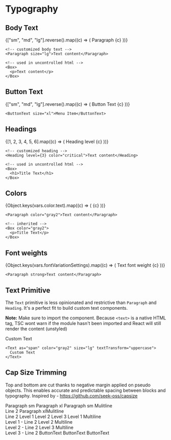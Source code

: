 
<Meta title="Style Guide/Typography" />

# Typography

## Body Text

<Box>
  {["sm", "md", "lg"].reverse().map((c) => (
    <Row key={c} label={`${c}${c === "md" ? ` (default)` : ``}`}>
      <Paragraph size={c}>Paragraph {c}</Paragraph>
    </Row>
  ))}
</Box>

```tsx
<!-- customized body text -->
<Paragraph size="lg">Text content</Paragraph>

<!-- used in uncontrolled html -->
<Box>
  <p>Text content</p>
</Box>
```

## Button Text

<Box>
  {["sm", "md", "lg"].reverse().map((c) => (
    <Row key={c} label={`${c}${c === "md" ? ` (default)` : ``}`}>
      <ButtonText size={c}>Button Text {c}</ButtonText>
    </Row>
  ))}
</Box>

```tsx
<ButtonText size="xl">Menu Item</ButtonText>
```

## Headings

<Box>
  {[1, 2, 3, 4, 5, 6].map((c) => (
    <Row key={c} label={`${c}${c === 1 ? ` (default)` : ``}`}>
      <Heading level={c}>Heading level {c}</Heading>
    </Row>
  ))}
</Box>

```tsx
<!-- customized heading -->
<Heading level={3} color="critical">Text content</Heading>

<!-- used in uncontrolled html -->
<Box>
  <h1>Title Text</h1>
</Box>
```

## Colors

<Box>
  {Object.keys(vars.color.text).map((c) => (
    <Row
      key={c}
      label={c}
      backgroundVariant={
        c.match(/inverted/i)
          ? "inverted"
          : c.match(/onTone/)
          ? "accent"
          : undefined
      }
    >
      <Paragraph color={c}>{c}</Paragraph>
    </Row>
  ))}
</Box>

```tsx
<Paragraph color="gray2">Text content</Paragraph>

<!-- inherited -->
<Box color="gray2">
  <p>Title Text</p>
</Box>
```

## Font weights

<Box>
  {Object.keys(vars.fontVariationSettings).map((c) => (
    <Row key={c} label={c}>
      <Paragraph fontWeight={c}>Text font weight {c}</Paragraph>
    </Row>
  ))}
</Box>

```tsx
<Paragraph strong>Text content</Paragraph>
```

## Text Primitive

The `Text` primitive is less opinionated and restrictive than `Paragraph` and `Heading`.
It's a perfect fit to build custom text components.

**Note:** Make sure to import the component. Because `<text>` is a native HTML tag, TSC wont warn if the module hasn't been imported and React will still render the content (unstyled)

<Box border padding>
  <Text as="span" color="gray2" size="lg" textTransform="uppercase">
    Custom Text
  </Text>
</Box>

```tsx
<Text as="span" color="gray2" size="lg" textTransform="uppercase">
  Custom Text
</Text>
```

## Cap Size Trimming

Top and bottom are cut thanks to negative margin applied on pseudo objects. This
enables accurate and predictable spacing between blocks and typography.
Inspired by - https://github.com/seek-oss/capsize

<Box debug padding background="inverted" gap="md">
  <Paragraph size="sm">Paragraph sm</Paragraph>
  <Paragraph size="xl">Paragraph xl</Paragraph>
  <Paragraph size="sm">
    Paragraph sm Mulitline
    <br />
    Line 2
  </Paragraph>
  <Paragraph size="xl">
    Paragraph xlMulitline
    <br />
    Line 2
  </Paragraph>
  <Heading level={1}>Level 1</Heading>
  <Heading level={2}>Level 2</Heading>
  <Heading level={3}>Level 3</Heading>
  <Heading level={1}>
    Level 1 Multiline
    <br />
    Level 1 - Line 2
  </Heading>
  <Heading level={2}>
    Level 2 Multiline
    <br />
    Level 2 - Line 2
  </Heading>
  <Heading level={3}>
    Level 3 Multiline
    <br />
    Level 3 - Line 2
  </Heading>
  <ButtonText truncate={false} size="xl">
    ButtonText
  </ButtonText>
  <ButtonText truncate={false} size="md">
    ButtonText
  </ButtonText>
  <ButtonText truncate={false} size="sm">
    ButtonText
  </ButtonText>
</Box>
